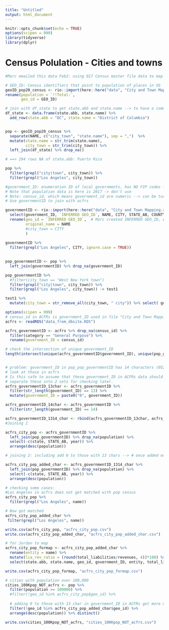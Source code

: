 ```yaml
---
title: "Untitled"
output: html_document
---
```


```r
knitr::opts_chunk$set(echo = TRUE)
options(scipen = 999)
library(tidyverse)
library(dplyr)
```

# Census Polulation - Cities and towns

```r
#Marc emailed this data Feb2: using 017 Census master file data to map to the 2020 Census Population data using FIPS Codes

# GEO_ID: Census identifiers that point to population of places in US
geoID_pop20_census <- rio::import(here::here("data", "City and Town Mapping.xlsx"), sheet = 2) %>% 
rename(population = `!!Total:`, 
       geo_id = GEO_ID) 

# join with df_state to get state.abb and state.name --> to have a common col with acfrs to join
df_state <- data.frame(state.abb, state.name) %>% 
  add_row(state.abb = "DC", state.name = "District of Columbia")


pop <- geoID_pop20_census %>% 
  separate(NAME, c("city_town", "state.name"), sep = ",")  %>%  
  mutate(state.name = str_trim(state.name), 
         city_town = str_trim(city_town)) %>% 
  left_join(df_state) %>% drop_na()

# ==> 294 rows NA of state.abb: Puerto Rico

pop %>% 
  filter(grepl("city|town", city_town)) %>% 
  filter(grepl("Los Angeles", city_town))
```

```r
#government_ID: enumeration ID of local governments, has NO FIP codes --> this ID is used in ACFRs 
# Note that population data is here is 2017 -> don't use
# Note: census_id, which means government_id are numeric --> can be turn to scientific notation in R --> will not match --> need to avoid scientific notation. 
# Use governmentID to join with acfrs

governmentID <- rio::import(here::here("data", "City and Town Mapping.xlsx"), sheet = 3) %>% 
  select(government_ID, `INFERRED GEO_ID`, NAME, CITY, STATE_AB, COUNTY_AREA_NAME)  %>% 
  rename(geo_id = `INFERRED GEO_ID`,  # Marc created INFERRED GEO_ID, which meant to be geo_id
         original_name = NAME 
         #city_town = CITY
         )   
  
governmentID %>% 
  filter(grepl("Los Angeles", CITY, ignore.case = TRUE))
  
```

```r
pop_governmentID <- pop %>% 
  left_join(governmentID) %>% drop_na(government_ID)

pop_governmentID %>% 
  #filter(city_town == "West New York town")
  filter(grepl("city|town", city_town)) %>% 
  filter(grepl("Los Angeles", city_town)) -> test1

test1 %>% 
  mutate(city_town = str_remove_all(city_town, " city")) %>% select( government_ID, population) -> test11

```

```r
options(scipen = 999)
# census_id in ACFRs is government_ID used in file "City and Town Mapping.xlsx"
acfrs <- readRDS("data_from_dbsite.RDS") 

acfrs_governmentID <- acfrs %>% drop_na(census_id) %>% 
  filter(category == "General Purpose") %>% 
  rename(government_ID = census_id)

```


```r
# check the intersection of unique government_ID
length(intersect(unique(acfrs_governmentID$government_ID), unique(pop_governmentID$government_ID)))


# problem: government_ID in pop_pop_governmentID has 14 characters (05201902700000) >< some government_ID in ACFRs has 13 characters 5201902700000
# look at those in acfrs
# Is this safe to assume that these government_ID in ACFRs data should have 0 at the beginning? 
# separate these into 2 sets for checking later. 
acfrs_governmentID_13char <- acfrs_governmentID %>% 
  filter(str_length(government_ID) == 13) %>% 
  mutate(government_ID = paste0("0", government_ID)) 

acfrs_governmentID_14char <- acfrs_governmentID %>% 
  filter(str_length(government_ID) == 14)

acfrs_governmentID_1314_char <- rbind(acfrs_governmentID_13char, acfrs_governmentID_14char)
#Joining 1

acfrs_city_pop <- acfrs_governmentID %>% 
  left_join(pop_governmentID) %>% drop_na(population) %>% 
  select(-c(state, STATE_AB, year)) %>% 
  arrange(desc(population)) 

# joining 2: including add 0 to those with 13 chars --> # once added extra 0, have more 695 matches 

acfrs_city_pop_added_char <- acfrs_governmentID_1314_char %>% 
  left_join(pop_governmentID) %>% drop_na(population) %>% 
  select(-c(state, STATE_AB, year)) %>% 
  arrange(desc(population)) 

# checking some cases: 
#Los Angeles in acfrs does not get matched with pop census
acfrs_city_pop %>% 
  filter(grepl("Los Angeles", name))

# Now got matched
acfrs_city_pop_added_char %>% 
 filter(grepl("Los Angeles", name))

write.csv(acfrs_city_pop, "acfrs_city_pop.csv")
write.csv(acfrs_city_pop_added_char, "acfrs_city_pop_added_char.csv")

# for Jordan to map
acfrs_city_pop_formap <- acfrs_city_pop_added_char %>% 
  rename(entity = name) %>% 
  mutate(lia_rev_ratio = (round(total_liabilities/revenues, 4))*100) %>% 
  select(state.abb, state.name, geo_id, government_ID, entity, total_liabilities, revenues, lia_rev_ratio)

write.csv(acfrs_city_pop_formap, "acfrs_city_pop_formap.csv")
```

```r

# cities with population over 100,000 
cities_100Kpop_NOT_acfrs <- pop %>% 
  filter(population >= 100000) %>% 
  #filter(!geo_id %in% acfrs_city_pop$geo_id) %>% 
  
  # adding 0 to those with 13 char in government_ID in ACFRs get more matches --> now only 33 cities > 100k in pop but NOT in acfrs
  filter(!geo_id %in% acfrs_city_pop_added_char$geo_id) %>% 
  arrange(desc(population)) %>% distinct()

write.csv(cities_100Kpop_NOT_acfrs, "cities_100Kpop_NOT_acfrs.csv")

```

